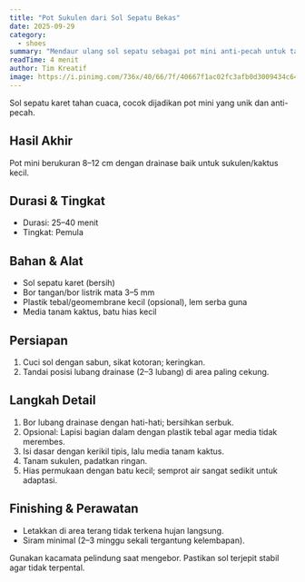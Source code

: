 ```yaml
---
title: "Pot Sukulen dari Sol Sepatu Bekas"
date: 2025-09-29
category:
  - shoes
summary: "Mendaur ulang sol sepatu sebagai pot mini anti-pecah untuk tanaman sukulen."
readTime: 4 menit
author: Tim Kreatif
image: https://i.pinimg.com/736x/40/66/7f/40667f1ac02fc3afb0d3009434c64c25.jpg
---
```


Sol sepatu karet tahan cuaca, cocok dijadikan pot mini yang unik dan anti-pecah.

## Hasil Akhir

Pot mini berukuran 8–12 cm dengan drainase baik untuk sukulen/kaktus kecil.

## Durasi & Tingkat

- Durasi: 25–40 menit
- Tingkat: Pemula

## Bahan & Alat

- Sol sepatu karet (bersih)
- Bor tangan/bor listrik mata 3–5 mm
- Plastik tebal/geomembrane kecil (opsional), lem serba guna
- Media tanam kaktus, batu hias kecil

## Persiapan

1. Cuci sol dengan sabun, sikat kotoran; keringkan.
2. Tandai posisi lubang drainase (2–3 lubang) di area paling cekung.

## Langkah Detail

1. Bor lubang drainase dengan hati-hati; bersihkan serbuk.
2. Opsional: Lapisi bagian dalam dengan plastik tebal agar media tidak merembes.
3. Isi dasar dengan kerikil tipis, lalu media tanam kaktus.
4. Tanam sukulen, padatkan ringan.
5. Hias permukaan dengan batu kecil; semprot air sangat sedikit untuk adaptasi.

## Finishing & Perawatan

- Letakkan di area terang tidak terkena hujan langsung.
- Siram minimal (2–3 minggu sekali tergantung kelembapan).

<TipBox title="Keamanan">
  Gunakan kacamata pelindung saat mengebor. Pastikan sol terjepit stabil agar
  tidak terpental.
</TipBox>
